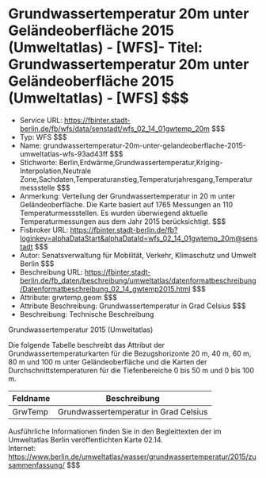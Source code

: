 # Grundwassertemperatur 20m unter Geländeoberfläche 2015 (Umweltatlas) - [WFS]- Titel: Grundwassertemperatur 20m unter Geländeoberfläche 2015 (Umweltatlas) - [WFS] $$$
- Service URL: https://fbinter.stadt-berlin.de/fb/wfs/data/senstadt/wfs_02_14_01gwtemp_20m $$$
- Typ: WFS $$$
- Name: grundwassertemperatur-20m-unter-gelandeoberflache-2015-umweltatlas-wfs-93ad43ff $$$
- Stichworte: Berlin,Erdwärme,Grundwassertemperatur,Kriging-Interpolation,Neutrale Zone,Sachdaten,Temperaturanstieg,Temperaturjahresgang,Temperaturmessstelle $$$
- Anmerkung: Verteilung der Grundwassertemperatur in 20 m unter Geländeoberfläche. Die Karte basiert auf 1765 Messungen an 110 Temperaturmessstellen. Es wurden überwiegend aktuelle Temperaturmessungen aus dem Jahr 2015 berücksichtigt. $$$
- Fisbroker URL: https://fbinter.stadt-berlin.de/fb?loginkey=alphaDataStart&alphaDataId=wfs_02_14_01gwtemp_20m@senstadt $$$
- Autor: Senatsverwaltung für Mobilität, Verkehr, Klimaschutz und Umwelt Berlin $$$
- Beschreibung URL: https://fbinter.stadt-berlin.de/fb_daten/beschreibung/umweltatlas/datenformatbeschreibung/Datenformatbeschreibung_02_14_gwtemp2015.html $$$
- Attribute: grwtemp,geom $$$
- Attribute Beschreibung: Grundwassertemperatur in Grad Celsius $$$
- Beschreibung: Technische Beschreibung 

Grundwassertemperatur 2015 (Umweltatlas)

Die folgende Tabelle beschreibt das Attribut der Grundwassertemperaturkarten für die Bezugshorizonte 20 m, 40 m, 60 m, 80 m und 100 m unter Geländeoberfläche und die Karten der Durchschnittstemperaturen für die Tiefenbereiche 0 bis 50 m und 0 bis 100 m.

| **Feldname** | **Beschreibung**                      |
| ------------ | ------------------------------------- |
| GrwTemp      | Grundwassertemperatur in Grad Celsius |

Ausführliche Informationen finden Sie in den Begleittexten der im Umweltatlas Berlin veröffentlichten Karte 02.14.  
Internet: https://www.berlin.de/umweltatlas/wasser/grundwassertemperatur/2015/zusammenfassung/ $$$
